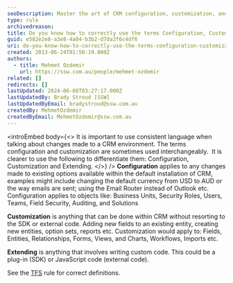 ```yaml
---
seoDescription: Master the art of CRM configuration, customization, and extending with precise definitions and expert guidance.
type: rule
archivedreason:
title: Do you know how to correctly use the terms Configuration, Customization and Extending in the CRM context?
guid: e582e2e8-a3e8-4a04-b3b2-d7da3f6c4df6
uri: do-you-know-how-to-correctly-use-the-terms-configuration-customization-and-extending-in-the-crm-context
created: 2013-06-24T01:50:19.000Z
authors:
  - title: Mehmet Ozdemir
    url: https://ssw.com.au/people/mehmet-ozdemir
related: []
redirects: []
lastUpdated: 2024-06-08T03:27:17.000Z
lastUpdatedBy: Brady Stroud [SSW]
lastUpdatedByEmail: bradystroud@ssw.com.au
createdBy: MehmetOzdemir
createdByEmail: MehmetOzdemir@ssw.com.au
---
```


<introEmbed
  body={<>
It is important to use consistent language when talking about changes made to a CRM environment. The terms configuration and customization are sometimes used interchangeably.  It is clearer to use the following to differentiate them: Configuration, Customization and Extending.
  </>}
/>
**Configuration** applies to any changes made to existing options available within the default installation of CRM, examples might include changing the default currency from USD to AUD or the way emails are sent; using the Email Router instead of Outlook etc.
Configuration applies to objects like: Business Units, Security Roles, Users, Teams, Field Security, Auditing, and Solutions

**Customization** is anything that can be done within CRM without resorting to the SDK or external code. Adding new fields to an existing entity, creating new entities, option sets, reports etc.
Customization would apply to: Fields, Entities, Relationships, Forms, Views, and Charts, Workflows, Imports etc.

**Extending** is anything that involves writing custom code. This could be a plug-in (SDK) or JavaScript code (external code).

See the [TFS](/do-you-know-how-to-correctly-use-the-terms-configuration-and-customization-in-the-tfs-context) rule for correct definitions.
